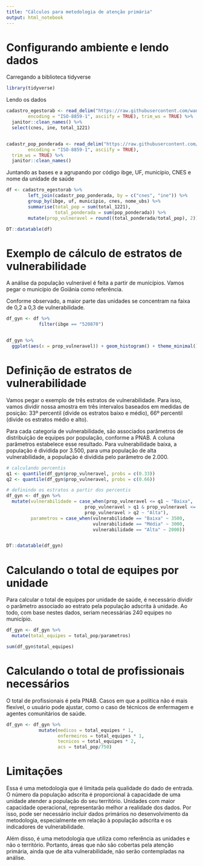 ```yaml
---
title: "Cálculos para metodologia de atenção primária"
output: html_notebook
---
```


# Configurando ambiente e lendo dados 

Carregando a biblioteca tidyverse
```r
library(tidyverse)
```


Lendo os dados

```r
cadastro_egestorab <- read_delim("https://raw.githubusercontent.com/wandersondsm/obs-cigets/main/analises-ad_hoc/dimensionamento/002%20-%20metodologia%20de%20aps/cadastro_egestorab.csv",";", escape_double = FALSE, locale = locale(date_names = "pt", 
        encoding = "ISO-8859-1", asciify = TRUE), trim_ws = TRUE) %>% 
  janitor::clean_names() %>% 
  select(cnes, ine, total_1221)


cadastr_pop_ponderada <- read_delim("https://raw.githubusercontent.com/wandersondsm/obs-cigets/main/analises-ad_hoc/dimensionamento/002%20-%20metodologia%20de%20aps/cadastr_pop_ponderada.csv", ";", escape_double = FALSE, locale = locale(date_names = "pt", 
        encoding = "ISO-8859-1", asciify = TRUE), 
  trim_ws = TRUE) %>% 
  janitor::clean_names()
```



Juntando as bases e a agrupando por código ibge, UF, município, CNES e nome da unidade de saúde


```r

df <- cadastro_egestorab %>% 
        left_join(cadastr_pop_ponderada, by = c("cnes", "ine")) %>% 
        group_by(ibge, uf, municipio, cnes, nome_ubs) %>% 
        summarise(total_pop = sum(total_1221), 
                  total_ponderada = sum(pop_ponderada)) %>% 
        mutate(prop_vulneravel = round((total_ponderada/total_pop), 2)) 

DT::datatable(df)

```

# Exemplo de cálculo de estratos de vulnerabilidade


A análise da população vulnerável é feita a partir de municípios. Vamos pegar o município de Goiânia como referência. 

Conforme observado, a maior parte das unidades se concentram na faixa de 0,2 a 0,3 de vulnerabilidade.

```r
df_gyn <- df %>% 
            filter(ibge == "520870")


df_gyn %>% 
  ggplot(aes(x = prop_vulneravel)) + geom_histogram() + theme_minimal()
```

# Definição de estratos de vulnerabilidade

Vamos pegar o exemplo de três estratos de vulnerabilidade. Para isso, vamos dividir nossa amostra em três intervalos baseados em medidas de posição: 33º percentil (divide os estratos baixo e médio), 66º percentil (divide os estratos médio e alto). 

Para cada categoria de vulnerabilidade, são associados parâmetros de distribuição de equipes por população, conforme a PNAB. A coluna parâmetros estabelece esse resultado. Para vulnerabilidade baixa, a população é dividida por 3.500, para uma população de alta vulnerabilidade, a população é dividida pelo parâmetro de 2.000. 


```r
# calculando percentis
q1 <- quantile(df_gyn$prop_vulneravel, probs = c(0.33))
q2 <- quantile(df_gyn$prop_vulneravel, probs = c(0.66))

# definindo os estratos a partir dos percentis
df_gyn <- df_gyn %>% 
  mutate(vulnerabilidade = case_when(prop_vulneravel <= q1 ~ "Baixa",
                             prop_vulneravel > q1 & prop_vulneravel <= q2 ~ "Média",
                             prop_vulneravel > q2 ~ "Alta"), 
         parametros = case_when(vulnerabilidade == "Baixa" ~ 3500, 
                                vulnerabilidade == "Média" ~ 3000,
                                vulnerabilidade == "Alta" ~ 2000)) 


DT::datatable(df_gyn)

```

# Calculando o total de equipes por unidade 

Para calcular o total de equipes por unidade de saúde, é necessário dividir o parâmetro associado ao estrato pela população adscrita à unidade. Ao todo, com base nestes dados, seriam necessárias 240 equipes no município.

```r
df_gyn <- df_gyn %>% 
  mutate(total_equipes = total_pop/parametros)

sum(df_gyn$total_equipes)

```

# Calculando o total de profissionais necessários 

O total de profissionais é pela PNAB. Casos em que a política não é mais flexível, o usuário pode ajustar, como o caso de técnicos de enfermagem e agentes comunitários de saúde. 

```r
df_gyn <- df_gyn %>% 
            mutate(medicos = total_equipes * 1, 
                   enfermeiros = total_equipes * 1, 
                   tecnicos = total_equipes * 2,
                   acs = total_pop/750)


```

# Limitações

Essa é uma metodologia que é limitada pela qualidade do dado de entrada. O número da população adscrita é proporcional à capacidade de uma unidade atender a população do seu território. Unidades com maior capacidade operacional, representarão melhor a realidade dos dados. Por isso, pode ser necessário incluir dados primários no desenvolvimento da metodologia, especialmente em relação à população adscrita e os indicadores de vulnerabilidade. 

Além disso, é uma metodologia que utiliza como referência as unidades e não o território. Portanto, áreas que não são cobertas pela atenção primária, ainda que de alta vulnerabilidade, não serão contempladas na análise. 








